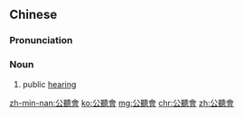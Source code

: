 {{also|公听会}}
==Chinese==
{{zh-forms|s=公听会}}

===Pronunciation===
{{zh-pron
|m=gōngtīnghuì
|c=gung1 teng1 wui6-2
|cat=n
}}

===Noun===
{{zh-noun}}

# public [[hearing]]

[[zh-min-nan:公聽會]]
[[ko:公聽會]]
[[mg:公聽會]]
[[chr:公聽會]]
[[zh:公聽會]]